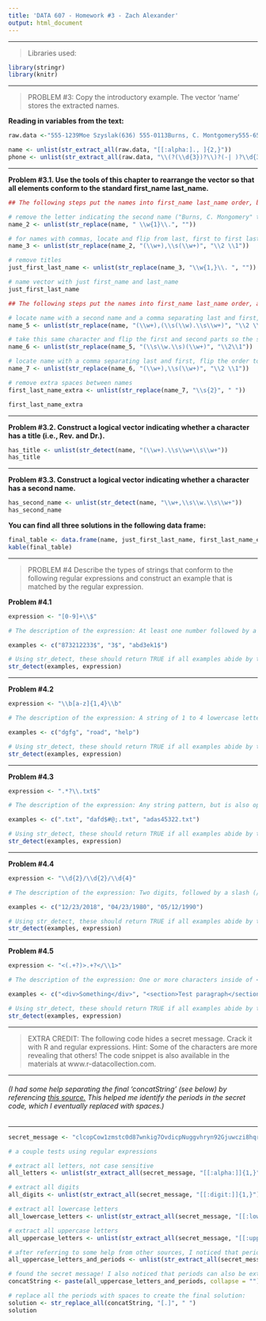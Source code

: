 ```yaml
---
title: 'DATA 607 - Homework #3 - Zach Alexander'
output: html_document
---
```


  ***
  
> Libraries used:  
  
```r
library(stringr)
library(knitr)
```
  
  ***
  
> PROBLEM #3: Copy the introductory example. The vector 'name' stores the extracted names.  

  
  **Reading in variables from the text:**  
```r
raw.data <-"555-1239Moe Szyslak(636) 555-0113Burns, C. Montgomery555-6542Rev. Timothy Lovejoy555 8904Ned Flanders636-555-3226Simpson, Homer5553642Dr. Julius Hibbert"

name <- unlist(str_extract_all(raw.data, "[[:alpha:]., ]{2,}"))
phone <- unlist(str_extract_all(raw.data, "\\(?(\\d{3})?\\)?(-| )?\\d{3}(-| )?\\d{4}"))
```


  ***
  **Problem #3.1. Use the tools of this chapter to rearrange the vector so that all elements conform to the standard first_name last_name.**  

```r
## The following steps put the names into first_name last_name order, but also remove second names and titles

# remove the letter indicating the second name ("Burns, C. Mongomery" to "Burns, Montgomery")
name_2 <- unlist(str_replace(name, " \\w{1}\\.", ""))

# for names with commas, locate and flip from last, first to first last
name_3 <- unlist(str_replace(name_2, "(\\w+),\\s(\\w+)", "\\2 \\1"))

# remove titles
just_first_last_name <- unlist(str_replace(name_3, "\\w{1,}\\. ", ""))

# name vector with just first_name and last_name
just_first_last_name
```

```r
## The following steps put the names into first_name last_name order, and include second names and titles in proper order

# locate name with a second name and a comma separating last and first, flip the order to first and last ("Burns, C. Montgomery" to "C. Montgomery Burns")
name_5 <- unlist(str_replace(name, "(\\w+),(\\s(\\w).\\s\\w+)", "\\2 \\1"))

# take this same character and flip the first and second parts so the second name is in the middle ("C. Montgomery Burns" to "Montgomery C. Burns")
name_6 <- unlist(str_replace(name_5, "(\\s\\w.\\s)(\\w+)", "\\2\\1"))

# locate name with a comma separating last and first, flip the order to first and last ("Simpson, Homer" to "Homer Simpson")
name_7 <- unlist(str_replace(name_6, "(\\w+),\\s(\\w+)", "\\2 \\1"))

# remove extra spaces between names
first_last_name_extra <- unlist(str_replace(name_7, "\\s{2}", " "))

first_last_name_extra
```


  ***
  **Problem #3.2. Construct a logical vector indicating whether a character has a title (i.e., Rev. and Dr.).**  

```r
has_title <- unlist(str_detect(name, "(\\w+).\\s\\w+\\s\\w+"))
has_title
```


  ***
  **Problem #3.3. Construct a logical vector indicating whether a character has a second name.**  
  

```r
has_second_name <- unlist(str_detect(name, "\\w+,\\s\\w.\\s\\w+"))
has_second_name
```


  
  **You can find all three solutions in the following data frame:**  
  

```r
final_table <- data.frame(name, just_first_last_name, first_last_name_extra, has_title, has_second_name)
kable(final_table)
```

  ***

> PROBLEM #4 Describe the types of strings that conform to the following regular expressions and construct an example that is matched by the regular expression.  


  
  **Problem #4.1**  
```r
expression <- "[0-9]+\\$"

# The description of the expression: At least one number followed by a "$" sign.

examples <- c("873212233$", "3$", "abd3ek1$")

# Using str_detect, these should return TRUE if all examples abide by the regular expression criteria
str_detect(examples, expression)
```


  ***
  **Problem #4.2**  
```r
expression <- "\\b[a-z]{1,4}\\b"

# The description of the expression: A string of 1 to 4 lowercase letters. The string length has to be at least one lowercase letter, and no more than 4 lowercase letters. There can be no uppercase characters.

examples <- c("dgfg", "road", "help")

# Using str_detect, these should return TRUE if all examples abide by the regular expression criteria
str_detect(examples, expression)
```


  ***
  **Problem #4.3**  
```r
expression <- ".*?\\.txt$"

# The description of the expression: Any string pattern, but is also optional, followed by ".txt" at the very end of the string - the "$" denotes the end of the string.

examples <- c(".txt", "dafd$#@;.txt", "adas45322.txt")

# Using str_detect, these should return TRUE if all examples abide by the regular expression criteria
str_detect(examples, expression)
```


  ***
  **Problem #4.4**  
```r
expression <- "\\d{2}/\\d{2}/\\d{4}"

# The description of the expression: Two digits, followed by a slash (/), followed by two digits, followed by a slash (/), followed by four digits. Format = xx/xx/xxxx.

examples <- c("12/23/2018", "04/23/1980", "05/12/1990")

# Using str_detect, these should return TRUE if all examples abide by the regular expression criteria
str_detect(examples, expression)
```


  ***  
  **Problem #4.5**  
```r
expression <- "<(.+?)>.+?</\\1>"

# The description of the expression: One or more characters inside of <>, followed by another string of characters, followed by a string of characters the same way as the first set, inside of <>, however this set has a "/" at the beginning of the string inside of <>. For instance, this format runs the pattern of html markup <div>Something</div>.

examples <- c("<div>Something</div>", "<section>Test paragraph</section>", "<html><body></body></html>")

# Using str_detect, these should return TRUE if all examples abide by the regular expression criteria
str_detect(examples, expression)
```

  ***
  
  > EXTRA CREDIT: The following code hides a secret message. Crack it with R and regular expressions. Hint: Some of the characters are more revealing that others! The code snippet is also available in the materials at www.r-datacollection.com.
  
  ***
  
###### (I had some help separating the final 'concatString' (see below) by referencing [this source.](https://stackoverflow.com/questions/35542346/r-using-regmatches-to-extract-certain-characters) This helped me identify the periods in the secret code, which I eventually replaced with spaces.)  

  ***
  
```r
secret_message <- "clcopCow1zmstc0d87wnkig7OvdicpNuggvhryn92Gjuwczi8hqrfpRxs5Aj5dwpn0TanwoUwisdij7Lj8kpf03AT5Idr3coc0bt7yczjatOaootj55t3Nj3ne6c4Sfek.r1w1YwwojigOd6vrfUrbz2.2bkAnbhzgv4R9i05zEcrop.wAgnb.SqoU65fPa1otfb7wEm24k6t3sR9zqe5fy89n6Nd5t9kc4fE905gmc4Rgxo5nhDk!gr"

# a couple tests using regular expressions

# extract all letters, not case sensitive
all_letters <- unlist(str_extract_all(secret_message, "[[:alpha:]]{1,}"))

# extract all digits
all_digits <- unlist(str_extract_all(secret_message, "[[:digit:]]{1,}"))

# extract all lowercase letters
all_lowercase_letters <- unlist(str_extract_all(secret_message, "[[:lower:]]{1,}"))

# extract all uppercase letters
all_uppercase_letters <- unlist(str_extract_all(secret_message, "[[:upper:]]{1,}"))

# after referring to some help from other sources, I noticed that periods also can be extracted to eventualy remove spaces.
all_uppercase_letters_and_periods <- unlist(str_extract_all(secret_message, "[[:upper:].]"))

# found the secret message! I also noticed that periods can also be extracted to eventually make spaces in the final code. Let's clean it up a bit:
concatString <- paste(all_uppercase_letters_and_periods, collapse = "")

# replace all the periods with spaces to create the final solution:
solution <- str_replace_all(concatString, "[.]", " ")
solution
```
